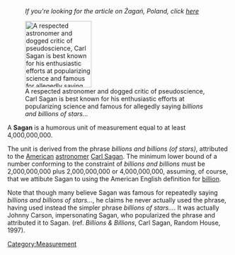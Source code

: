 :''If you're looking for the article on &#379;aga&#324;, Poland, click [[Zagan, Poland|here]]''

[[Image:Sagan.jpg|thumb|150px|right|A respected astronomer and dogged critic of pseudoscience, Carl Sagan is best known for his enthusiastic efforts at popularizing science and famous for allegedly saying ''billions and billions of stars...'']]

A '''Sagan''' is a humorous unit of measurement equal to at least 4,000,000,000.

The unit is derived from the phrase ''billions and billions (of stars)'', attributed to the [[United States|American]] [[Astronomy|astronomer]] [[Carl Sagan]]. The minimum lower bound of a number conforming to the constraint of ''billions and billions'' must be 2,000,000,000 plus 2,000,000,000 or 4,000,000,000, assuming, of course, that we attibute Sagan to using the American English definition for [[billion]].

Note that though many believe Sagan was famous for repeatedly saying ''billions and billions of stars...'', he claims he never actually used the phrase, having used instead the simpler phrase ''billions of stars...''. It was actually Johnny Carson, impersonating Sagan, who popularized the phrase and attributed it to Sagan. (ref. ''Billions & Billions'',  Carl Sagan, Random House, 1997).

[[Category:Measurement]]